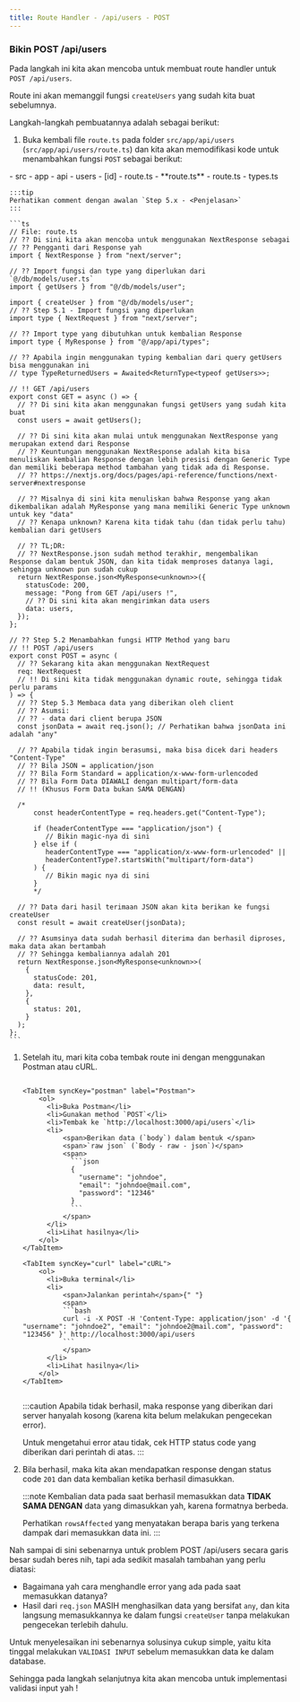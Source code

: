 ```yaml
---
title: Route Handler - /api/users - POST
---
```



### Bikin POST /api/users

Pada langkah ini kita akan mencoba untuk membuat route handler untuk `POST /api/users`.

Route ini akan memanggil fungsi `createUsers` yang sudah kita buat sebelumnya.

Langkah-langkah pembuatannya adalah sebagai berikut:

1.  Buka kembali file `route.ts` pada folder `src/app/api/users` (`src/app/api/users/route.ts`) dan kita akan memodifikasi kode untuk menambahkan fungsi `POST` sebagai berikut:

   <FileTree>
    - src
      - app
        - api
          - users
            - [id]
              - route.ts
            - **route.ts**
          - route.ts
          - types.ts
   </FileTree>

    :::tip
    Perhatikan comment dengan awalan `Step 5.x - <Penjelasan>`
    :::

    ```ts
    // File: route.ts
    // ?? Di sini kita akan mencoba untuk menggunakan NextResponse sebagai
    // ?? Pengganti dari Response yah
    import { NextResponse } from "next/server";

    // ?? Import fungsi dan type yang diperlukan dari `@/db/models/user.ts`
    import { getUsers } from "@/db/models/user";

    import { createUser } from "@/db/models/user";
    // ?? Step 5.1 - Import fungsi yang diperlukan
    import type { NextRequest } from "next/server";

    // ?? Import type yang dibutuhkan untuk kembalian Response
    import type { MyResponse } from "@/app/api/types";

    // ?? Apabila ingin menggunakan typing kembalian dari query getUsers bisa menggunakan ini
    // type TypeReturnedUsers = Awaited<ReturnType<typeof getUsers>>;

    // !! GET /api/users
    export const GET = async () => {
      // ?? Di sini kita akan menggunakan fungsi getUsers yang sudah kita buat
      const users = await getUsers();

      // ?? Di sini kita akan mulai untuk menggunakan NextResponse yang merupakan extend dari Response
      // ?? Keuntungan menggunakan NextResponse adalah kita bisa menuliskan kembalian Response dengan lebih presisi dengan Generic Type dan memiliki beberapa method tambahan yang tidak ada di Response.
      // ?? https://nextjs.org/docs/pages/api-reference/functions/next-server#nextresponse

      // ?? Misalnya di sini kita menuliskan bahwa Response yang akan dikembalikan adalah MyResponse yang mana memiliki Generic Type unknown untuk key "data"
      // ?? Kenapa unknown? Karena kita tidak tahu (dan tidak perlu tahu) kembalian dari getUsers

      // ?? TL;DR:
      // ?? NextResponse.json sudah method terakhir, mengembalikan Response dalam bentuk JSON, dan kita tidak memproses datanya lagi, sehingga unknown pun sudah cukup
      return NextResponse.json<MyResponse<unknown>>({
        statusCode: 200,
        message: "Pong from GET /api/users !",
        // ?? Di sini kita akan mengirimkan data users
        data: users,
      });
    };

    // ?? Step 5.2 Menambahkan fungsi HTTP Method yang baru
    // !! POST /api/users
    export const POST = async (
      // ?? Sekarang kita akan menggunakan NextRequest
      req: NextRequest
      // !! Di sini kita tidak menggunakan dynamic route, sehingga tidak perlu params
    ) => {
      // ?? Step 5.3 Membaca data yang diberikan oleh client
      // ?? Asumsi:
      // ?? - data dari client berupa JSON
      const jsonData = await req.json(); // Perhatikan bahwa jsonData ini adalah "any"

      // ?? Apabila tidak ingin berasumsi, maka bisa dicek dari headers "Content-Type"
      // ?? Bila JSON = application/json
      // ?? Bila Form Standard = application/x-www-form-urlencoded
      // ?? Bila Form Data DIAWALI dengan multipart/form-data
      // !! (Khusus Form Data bukan SAMA DENGAN)

      /*
          const headerContentType = req.headers.get("Content-Type");
          
          if (headerContentType === "application/json") {
             // Bikin magic-nya di sini
          } else if (
             headerContentType === "application/x-www-form-urlencoded" ||
             headerContentType?.startsWith("multipart/form-data")
          ) {
             // Bikin magic nya di sini
          }
          */

      // ?? Data dari hasil terimaan JSON akan kita berikan ke fungsi createUser
      const result = await createUser(jsonData);

      // ?? Asumsinya data sudah berhasil diterima dan berhasil diproses, maka data akan bertambah
      // ?? Sehingga kembaliannya adalah 201
      return NextResponse.json<MyResponse<unknown>>(
        {
          statusCode: 201,
          data: result,
        },
        {
          status: 201,
        }
      );
    };
    ```

1.  Setelah itu, mari kita coba tembak route ini dengan menggunakan Postman atau cURL.

      <Tabs style="display: flex; flex-direction: column; justify-content: start;">

        <TabItem syncKey="postman" label="Postman">
            <ol>
              <li>Buka Postman</li>
              <li>Gunakan method `POST`</li>
              <li>Tembak ke `http://localhost:3000/api/users`</li>
              <li>
                  <span>Berikan data (`body`) dalam bentuk </span>
                  <span>`raw json` (`Body - raw - json`)</span>
                  <span>
                    ```json
                    {
                      "username": "johndoe",
                      "email": "johndoe@mail.com",
                      "password": "12346"
                    }
                    ```
                  </span>
              </li>
              <li>Lihat hasilnya</li>
            </ol>
        </TabItem>

        <TabItem syncKey="curl" label="cURL">
            <ol>
              <li>Buka terminal</li>
              <li>
                  <span>Jalankan perintah</span>{" "}
                  <span>
                  ```bash
                  curl -i -X POST -H 'Content-Type: application/json' -d '{ "username": "johndoe2", "email": "johndoe2@mail.com", "password": "123456" }' http://localhost:3000/api/users
                  ```
                  </span>
              </li>
              <li>Lihat hasilnya</li>
            </ol>
        </TabItem>

      </Tabs>

    :::caution
    Apabila tidak berhasil, maka response yang diberikan dari server hanyalah kosong (karena kita belum melakukan pengecekan error).

    Untuk mengetahui error atau tidak, cek HTTP status code yang diberikan dari perintah di atas.
    :::

1.  Bila berhasil, maka kita akan mendapatkan response dengan status code `201` dan data kembalian ketika berhasil dimasukkan.

    :::note
    Kembalian data pada saat berhasil memasukkan data **TIDAK SAMA DENGAN** data yang dimasukkan yah, karena formatnya berbeda.

    Perhatikan `rowsAffected` yang menyatakan berapa baris yang terkena dampak dari memasukkan data ini.
    :::

Nah sampai di sini sebenarnya untuk problem POST /api/users secara garis besar sudah beres nih, tapi ada sedikit masalah tambahan yang perlu diatasi:

- Bagaimana yah cara menghandle error yang ada pada saat memasukkan datanya?
- Hasil dari `req.json` MASIH menghasilkan data yang bersifat `any`, dan kita langsung memasukkannya ke dalam fungsi `createUser` tanpa melakukan pengecekan terlebih dahulu.

Untuk menyelesaikan ini sebenarnya solusinya cukup simple, yaitu kita tinggal melakukan `VALIDASI INPUT` sebelum memasukkan data ke dalam database.

Sehingga pada langkah selanjutnya kita akan mencoba untuk implementasi validasi input yah !
